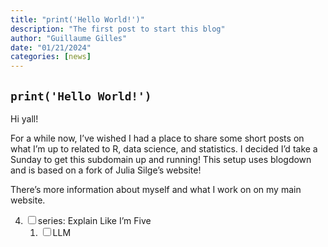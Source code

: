 ```yaml
---
title: "print('Hello World!')"
description: "The first post to start this blog"
author: "Guillaume Gilles"
date: "01/21/2024"
categories: [news]
---
```


## `print('Hello World!')`

Hi yall!

For a while now, I’ve wished I had a place to share some short posts on what I’m up to related to R, data science, and statistics. I decided I’d take a Sunday to get this subdomain up and running! This setup uses blogdown and is based on a fork of Julia Silge’s website!

There’s more information about myself and what I work on on my main website.

4. [ ] series: Explain Like I'm Five
   1. [ ] LLM